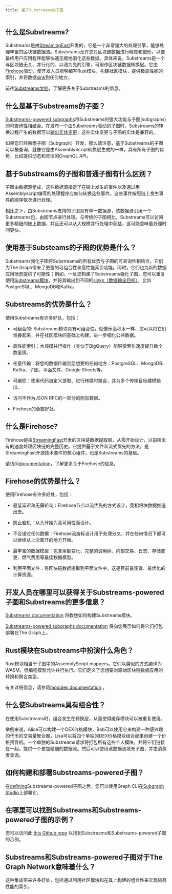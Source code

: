 ```yaml
---
title: 基于Substreams的子图
---
```


## 什么是Substreams?

Substreams是由[StreamingFast](https://www.streamingfast.io/)开发的，它是一个非常强大的处理引擎，能够处理丰富的区块链数据流。Substreams允许您对区块链数据进行精炼和塑形，以便最终用户应用程序能够快速无缝地消化这些数据。具体来说，Substreams是一个与区块链无关、并行化的、以流为先的引擎，可用作区块链数据转换层。它由[Firehose](https://firehose.streamingfast.io)驱动，使开发人员能够编写Rust模块，构建社区模块，提供极高性能的索引，并将数据[sink](/substreams/developers-guide/sink-targets/README/#substreams-sinks-overview)到任何地方。

前往[Substreams文档](/substreams/README/)，了解更多关于Substreams的信息。

## 什么是基于Substreams的子图？

[Substreams-powered subgraphs](/cookbook/substreams-powered-subgraphs/)将Substreams的强大功能与子图(subgraphs)的可查询性相结合。在发布一个由Substreams驱动的子图时，Substreams的转换过程产生的数据可以[输出实体变更](https://github.com/streamingfast/substreams-sink-entity-changes/blob/develop/substreams-entity-change/src/tables.rs)，这些实体变更与子图的实体是兼容的。

如果您已经熟悉子图（Subgraph）开发，那么请注意，基于Substreams的子图可以被查询，就像它是由AssemblyScript转换层生成的一样，具有所有子图的优势，比如提供动态和灵活的GraphQL API。

## 基于Substreams的子图和普通子图有什么区别？

子图由数据源组成，这些数据源指定了在链上发生的事件以及通过用Assemblyscript编写的处理程序应如何转换这些事件。这些事件按照链上发生事件的顺序依次进行处理。

相比之下，由Substreams支持的子图具有单一数据源，该数据源引用一个Substreams包，由图节点进行处理。与传统的子图相比，Substreams可以访问更多精细的链上数据，并且还可以从大规模并行处理中获益，这可能意味着处理时间更快。

## 使用基于Substeams的子图的优势是什么？

Substreams强化子图将Substreams的所有优势与子图的可查询性相结合。它们为The Graph带来了更强的可组合性和高性能索引功能。同时，它们也为新的数据应用场景提供了可能性；例如，一旦您构建了Substreams强化子图，您可以重复使用[Substreams模块](/substreams/developers-guide/creating-your-manifest/#module-definitions)，并将其输出到不同的[sinks（数据输出目标）](/substreams/developers-guide/sink-targets/#substreams-sinks-overview)，比如PostgreSQL、MongoDB和Kafka。

## Substreams的优势是什么？

使用Substreams有许多好处，包括：

-   可组合的: Substreams模块具有可组合性，就像乐高积木一样，您可以将它们堆叠起来，并在社区模块的基础上构建，进一步细化公共数据。

-   高性能索引：大规模并行操作（类似于BigQuery）能够使索引速度提升数个数量级。

-   任意传输：将您的数据传输到您想要的任何地方：PostgreSQL、MongoDB、Kafka、子图、平面文件、Google Sheets等。

-   可编程：使用代码自定义提取、进行转换时聚合，并为多个传输目标建模输出。

-   访问不作为JSON RPC的一部分的附加数据。

-   Firehose的全部好处。

## 什么是Firehose?

Firehose是由[StreamingFast](https://www.streamingfast.io/)开发的区块链数据提取层，从零开始设计，以前所未有的速度处理区块链的完整历史。它提供基于文件和流式优先的方法，是StreamingFast开源技术套件的核心组件，也是Substreams的基础。

请访问[documentation](https://firehose.streamingfast.io/)，了解更多关于Firehose的信息。

## Firehose的优势是什么？

使用Firehose有许多好处，包括：

-   最低延迟和无需轮询：Firehose节点以流优先的方式设计，竞相将块数据推送出去。

-   防止宕机：从头开始为高可用性而设计。

-   不会错过任何数据：Firehose流游标设计用于处理分叉，并在任何情况下都可以继续从上次离开的地方开始。

-   最丰富的数据模型：包含余额变化、完整的调用树、内部交易、日志、存储变更、燃气费用等最佳数据模型。

-   利用平面文件：将区块链数据提取到平面文件中，这是目前最便宜、最优化的计算资源。

## 开发人员在哪里可以获得关于Substreams-powered子图和Substreams的更多信息？

[Substreams documentation](/substreams/README/) 将教您如何构建Substreams模块。

[Substreams-powered subgraphs documentation](/cookbook/substreams-powered-subgraphs/) 将向您展示如何将它们打包部署在The Graph上。

## Rust模块在Substreams中扮演什么角色？

Rust模块相当于子图中的AssemblyScript mappers。它们以类似的方式编译为WASM，但编程模型允许并行执行。它们定义了您想要对原始区块链数据应用的转换和聚合类型。

有关详细信息，请参阅[modules documentation](/substreams/developers-guide/modules/types/) 。

## 什么使Substreams具有组合性？

在使用Substreams时，组合发生在转换层，从而使得缓存模块可以被重复使用。

举例来说，Alice可以构建一个DEX价格模块，Bob可以使用它来构建一种感兴趣的代币的交易量聚合器，Lisa可以将四个单独的DEX价格模块组合起来创建一个价格预言机。一个单独的Substreams请求将打包所有这些个人模块，并将它们链接在一起，提供一个更加精细的数据流。然后可以使用该数据流填充子图，并由消费者查询。

## 如何构建和部署Substreams-powered子图？

在[defining](/cookbook/substreams-powered-subgraphs/)Substreams-powered子图之后，您可以使用Graph CLI在[Subgraph Studio](https://thegraph.com/studio/)上部署它。

## 在哪里可以找到Substreams和Substreams-powered子图的示例？

您可以访问此 [this Github repo](https://github.com/pinax-network/awesome-substreams) 以找到Substreams和Substreams-powered子图的示例。

## Substreams和Substreams-powered子图对于The Graph Network意味着什么？

这种集成带来许多好处，包括通过利用社区模块和在其上构建的组合性来实现极高性能的索引。
